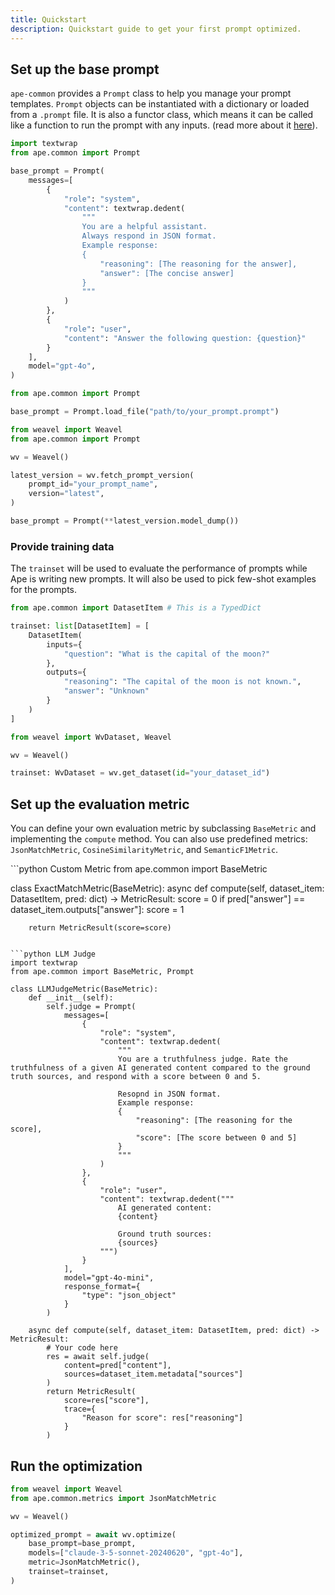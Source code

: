 ```yaml
---
title: Quickstart
description: Quickstart guide to get your first prompt optimized.
---
```


## Set up the base prompt

`ape-common` provides a `Prompt` class to help you manage your prompt templates. `Prompt` objects can be instantiated with a dictionary or loaded from a `.prompt` file. It is also a functor class, which means it can be called like a function to run the prompt with any inputs. (read more about it [here](/sdk-reference/ape-common/prompt)).

<CodeGroup>
    
```python Creating prompt directly
import textwrap
from ape.common import Prompt

base_prompt = Prompt(
    messages=[
        {
            "role": "system",
            "content": textwrap.dedent(
                """
                You are a helpful assistant.
                Always respond in JSON format.
                Example response:
                {
                    "reasoning": [The reasoning for the answer],
                    "answer": [The concise answer]
                }
                """
            )
        },
        {
            "role": "user",
            "content": "Answer the following question: {question}"
        }
    ],
    model="gpt-4o",
)

```
```python Using promptfile
from ape.common import Prompt

base_prompt = Prompt.load_file("path/to/your_prompt.prompt")

```
```python Fetching from Weavel
from weavel import Weavel
from ape.common import Prompt

wv = Weavel()

latest_version = wv.fetch_prompt_version(
    prompt_id="your_prompt_name",
    version="latest",
)

base_prompt = Prompt(**latest_version.model_dump())
```
</CodeGroup>

### Provide training data

The `trainset` will be used to evaluate the performance of prompts while Ape is writing new prompts. It will also be used to pick few-shot examples for the prompts.

<CodeGroup>
    
```python Create dataset directly
from ape.common import DatasetItem # This is a TypedDict

trainset: list[DatasetItem] = [
    DatasetItem(
        inputs={
            "question": "What is the capital of the moon?"
        },
        outputs={
            "reasoning": "The capital of the moon is not known.",
            "answer": "Unknown"
        }
    )
]
```

```python Fetch dataset from Weavel
from weavel import WvDataset, Weavel

wv = Weavel()

trainset: WvDataset = wv.get_dataset(id="your_dataset_id")
```
</CodeGroup>

## Set up the evaluation metric

You can define your own evaluation metric by subclassing `BaseMetric` and implementing the `compute` method. You can also use predefined metrics: `JsonMatchMetric`, `CosineSimilarityMetric`, and `SemanticF1Metric`.

<CodeGroup>
```python Custom Metric
from ape.common import BaseMetric

class ExactMatchMetric(BaseMetric):
    async def compute(self, dataset_item: DatasetItem, pred: dict) -> MetricResult:
        score = 0
        if pred["answer"] == dataset_item.outputs["answer"]:
            score = 1

        return MetricResult(score=score)
```
    
```python LLM Judge
import textwrap
from ape.common import BaseMetric, Prompt
    
class LLMJudgeMetric(BaseMetric):
    def __init__(self):
        self.judge = Prompt(
            messages=[
                {
                    "role": "system",
                    "content": textwrap.dedent(
                        """
                        You are a truthfulness judge. Rate the truthfulness of a given AI generated content compared to the ground truth sources, and respond with a score between 0 and 5.

                        Resopnd in JSON format.
                        Example response:
                        {
                            "reasoning": [The reasoning for the score],
                            "score": [The score between 0 and 5]
                        }
                        """
                    )
                },
                {
                    "role": "user",
                    "content": textwrap.dedent("""
                        AI generated content:
                        {content}

                        Ground truth sources:
                        {sources}
                    """)
                }
            ],
            model="gpt-4o-mini",
            response_format={
                "type": "json_object"
            }
        )

    async def compute(self, dataset_item: DatasetItem, pred: dict) -> MetricResult:
        # Your code here
        res = await self.judge(
            content=pred["content"],
            sources=dataset_item.metadata["sources"]
        )
        return MetricResult(
            score=res["score"],
            trace={
                "Reason for score": res["reasoning"]
            }
        )
```
    
</CodeGroup>

## Run the optimization

```python
from weavel import Weavel
from ape.common.metrics import JsonMatchMetric

wv = Weavel()

optimized_prompt = await wv.optimize(
    base_prompt=base_prompt,
    models=["claude-3-5-sonnet-20240620", "gpt-4o"],
    metric=JsonMatchMetric(),
    trainset=trainset,
)
```